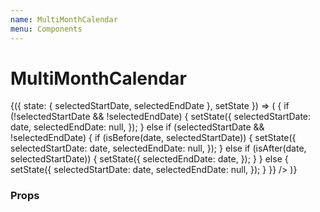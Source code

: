 ```yaml
---
name: MultiMonthCalendar
menu: Components
---
```




# MultiMonthCalendar

<Playground>
  <State
    initial={{
      selectedStartDate: null,
      selectedEndDate: null,
    }}
  >
    {({ state: { selectedStartDate, selectedEndDate }, setState }) => (
      <MultiMonthCalendar
        selectedStartDate={selectedStartDate}
        selectedEndDate={selectedEndDate}
        startMonthDate={subMonths(new Date(), 2)}
        endMonthDate={addMonths(new Date(), 2)}
        onSelect={date => {
          if (!selectedStartDate && !selectedEndDate) {
            setState({
              selectedStartDate: date,
              selectedEndDate: null,
            });
          } else if (selectedStartDate && !selectedEndDate) {
            if (isBefore(date, selectedStartDate)) {
              setState({
                selectedStartDate: date,
                selectedEndDate: null,
              });
            } else if (isAfter(date, selectedStartDate)) {
              setState({
                selectedEndDate: date,
              });
            }
          } else {
            setState({
              selectedStartDate: date,
              selectedEndDate: null,
            });
          }
        }}
      />
    )}
  </State>
</Playground>

### Props

<Props of={MultiMonthCalendar} />
